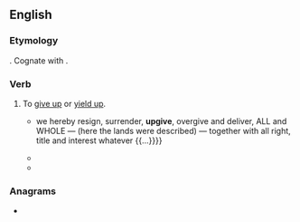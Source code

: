 ==English==

===Etymology===
{{prefix|en|up|give}}. Cognate with {{cog|de|aufgeben||to abandon, give up, quit}}.

===Verb===
{{en-verb|upgives|upgiving|upgave|upgiven}}

# {{lb|en|transitive|obsolete|poetic|Scottish law}} To [[give up]] or [[yield up]].
#* {{quote-book|year=1811|author=Robert Bell|title=A System of the Forms of Deeds Used in Scotland|url=http://books.google.com/books?id=KrA2AAAAIAAJ|page=116
|passage={{...}} we hereby resign, surrender, '''upgive''', overgive and deliver, ALL and WHOLE — (here the lands were described) — together with all right, title and interest whatever {{...}}}}
#* {{quote-book|year=1849|author=[[w:Robert Wharton Landis|Robert Wharton Landis]]|title=Liberty's Triumph: A Poem|url=http://books.google.com/books?id=ai81AAAAMAAJ|page=255
|passage=Then, too, are Jersey's sons all resolute, / Repairing to the camp in numbers great, / Their sufferings to avenge upon the foe, / Which all must cease should Jersey be '''upgiven'''.}}
#* {{quote-book|year=1906|author=[[w:Charles Montagu Doughty|Charles Montagu Doughty]]|title=The Dawn in Britain|url=http://books.google.com/books?id=RPPoer0jfqwC|page=4
|passage=There fell a sudden rain then, from the gods: / Which glisters, in the sun, like golden hairs; / And earth '''upgave''' sweet savour of her sod, / Mingled with iron stink of sweat and blood.}}

===Anagrams===
* {{anagrams|en|give up}}